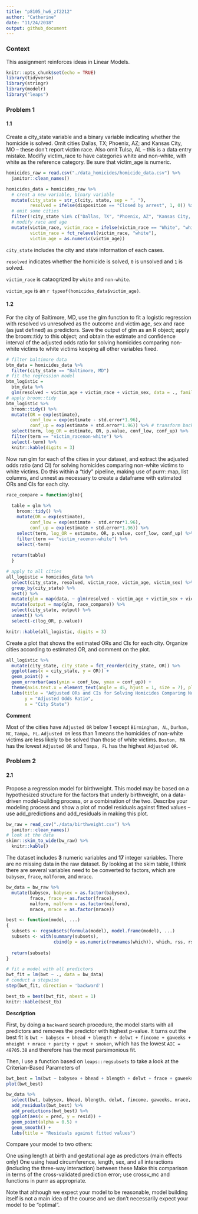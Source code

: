 ```yaml
---
title: "p8105_hw6_zf2212"
author: "Catherine"
date: "11/24/2018"
output: github_document
---
```

### Context 

This assignment reinforces ideas in Linear Models.

```r
knitr::opts_chunk$set(echo = TRUE)
library(tidyverse)
library(stringr)
library(modelr)
library("leaps")
```

### Problem 1

#### 1.1
Create a city_state variable and a binary variable indicating whether the homicide is solved. Omit cities Dallas, TX; Phoenix, AZ; and Kansas City, MO – these don’t report victim race. Also omit Tulsa, AL – this is a data entry mistake. Modifiy victim_race to have categories white and non-white, with white as the reference category. Be sure that victim_age is numeric.

```r
homicides_raw = read.csv("./data_homicides/homicide_data.csv") %>% 
  janitor::clean_names()
```

```r
homicides_data = homicides_raw %>%
  # creat a new variable, binary variable
  mutate(city_state = str_c(city, state, sep = ", "),
         resolved = ifelse(disposition == "Closed by arrest", 1, 0)) %>% 
  # omit some cities
  filter(!city_state %in% c("Dallas, TX", "Phoenix, AZ", "Kansas City, MO", "Tulsa, AL")) %>% 
  # modify race and age
  mutate(victim_race, victim_race = ifelse(victim_race == "White", "white", "non-white"),
         victim_race = fct_relevel(victim_race, "white"),
         victim_age = as.numeric(victim_age)) 
```

`city_state` includes the city and state information of each cases.

`resolved` indicates whether the homicide is solved, `0` is unsolved and `1` is solved.

`victim_race` is cataogrized by `white` and `non-white`.

`victim_age` is an `r typeof(homicides_data$victim_age)`.

#### 1.2
For the city of Baltimore, MD, use the glm function to fit a logistic regression with resolved vs unresolved as the outcome and victim age, sex and race (as just defined) as predictors. Save the output of glm as an R object; apply the broom::tidy to this object; and obtain the estimate and confidence interval of the adjusted odds ratio for solving homicides comparing non-white victims to white victims keeping all other variables fixed.

```r
# filter baltimore data
btm_data = homicides_data %>% 
  filter(city_state == "Baltimore, MD")
# fit the regression model
btm_logistic = 
  btm_data %>% 
  glm(resolved ~ victim_age + victim_race + victim_sex, data = ., family = binomial()) 
# apply broom::tidy 
btm_logistic %>% 
  broom::tidy() %>% 
  mutate(OR = exp(estimate),
         conf_low = exp(estimate - std.error*1.96),
         conf_up = exp(estimate + std.error*1.96)) %>% # transform back
  select(term, log_OR = estimate, OR, p.value, conf_low, conf_up) %>% 
  filter(term == "victim_racenon-white") %>% 
  select(-term) %>% 
  knitr::kable(digits = 3)
```

Now run glm for each of the cities in your dataset, and extract the adjusted odds ratio (and CI) for solving homicides comparing non-white victims to white victims. Do this within a “tidy” pipeline, making use of purrr::map, list columns, and unnest as necessary to create a dataframe with estimated ORs and CIs for each city.

```r
race_compare = function(glm){
  
  table = glm %>% 
    broom::tidy() %>% 
    mutate(OR = exp(estimate),
         conf_low = exp(estimate - std.error*1.96),
         conf_up = exp(estimate + std.error*1.96)) %>% 
    select(term, log_OR = estimate, OR, p.value, conf_low, conf_up) %>% 
    filter(term == "victim_racenon-white") %>% 
    select(-term) 
  
  return(table)
  }
```

```r
# apply to all cities
all_logistic = homicides_data %>% 
  select(city_state, resolved, victim_race, victim_age, victim_sex) %>% 
  group_by(city_state) %>% 
  nest() %>% 
  mutate(glm = map(data, ~ glm(resolved ~ victim_age + victim_sex + victim_race, data = .x, family = binomial()))) %>% 
  mutate(output = map(glm, race_compare)) %>%
  select(city_state, output) %>% 
  unnest() %>% 
  select(-c(log_OR, p.value))

knitr::kable(all_logistic, digits = 3)
```

Create a plot that shows the estimated ORs and CIs for each city. Organize cities according to estimated OR, and comment on the plot.

```r
all_logistic %>% 
  mutate(city_state, city_state = fct_reorder(city_state, OR)) %>% 
  ggplot(aes(x = city_state, y = OR)) +
  geom_point() +
  geom_errorbar(aes(ymin = conf_low, ymax = conf_up)) +
  theme(axis.text.x = element_text(angle = 45, hjust = 1, size = 7), plot.title = element_text(hjust = 0.5, size = 12)) +
  labs(title = "Adjusted ORs and CIs for Solving Homicides Comparing Non-white Victims to White Victims",
       y = "Adjusted Odds Ratio",
       x = "City State")
```

__Comment__

Most of the cities have `Adjusted OR` below 1 except `Birmingham, AL`, `Durham, NC`, `Tampa, FL`. `Adjusted OR` less than 1 means the homicides of non-white victims are less likely to be solved than those of white victims. `Boston, MA` has the lowest `Adjusted OR` and `Tampa, FL` has the highest `Adjusted OR`.

### Problem 2

#### 2.1
Propose a regression model for birthweight. This model may be based on a hypothesized structure for the factors that underly birthweight, on a data-driven model-building process, or a combination of the two. Describe your modeling process and show a plot of model residuals against fitted values – use add_predictions and add_residuals in making this plot.

```r
bw_raw = read_csv("./data/birthweight.csv") %>% 
  janitor::clean_names()
# look at the data
skimr::skim_to_wide(bw_raw) %>%  
  knitr::kable()
```

The dataset includes __3__ numeric variables and __17__ integer variables. There are no missing data in the raw dataset. By looking at the skim table, I think there are several variables need to be converted to factors, which are `babysex`, `frace`, `malforom`, and `mrace`.

```r
bw_data = bw_raw %>% 
  mutate(babysex, babysex = as.factor(babysex),
         frace, frace = as.factor(frace),
         malform, malform = as.factor(malform),
         mrace, mrace = as.factor(mrace))
```

```r
best <- function(model, ...) 
{
  subsets <- regsubsets(formula(model), model.frame(model), ...)
  subsets <- with(summary(subsets),
                  cbind(p = as.numeric(rownames(which)), which, rss, rsq, adjr2, cp, bic))
  
  return(subsets)
}  
```

```r
# fit a model with all predictors
bwt_fit = lm(bwt ~ ., data = bw_data)
# conduct a stepwise
step(bwt_fit, direction = 'backward')

best_tb = best(bwt_fit, nbest = 1) 
knitr::kable(best_tb)
```

__Description__

First, by doing a `backward` search procedure, the model starts with all predictors and removes the predictor with highest p-value. It turns out the best fit is `bwt ~ babysex + bhead + blength + delwt + fincome + gaweeks + mheight + mrace + parity + ppwt + smoken`, which has the lowest `AIC = 48705.38` and therefore has the most parsimonious fit.

Then, I use a function based on `leaps::regsubsets` to take a look at the Criterian-Based Parameters of 


```r
bwt_best = lm(bwt ~ babysex + bhead + blength + delwt + frace + gaweeks + mrace + ppbmi + smoken, data = bw_data)
plot(bwt_best)

bw_data %>% 
  select(bwt, babysex, bhead, blength, delwt, fincome, gaweeks, mrace, ppbmi, smoken) %>% 
  add_residuals(bwt_best) %>% 
  add_predictions(bwt_best) %>%
  ggplot(aes(x = pred, y = resid)) +
  geom_point(alpha = 0.5) +
  geom_smooth() +
  labs(title = "Residuals against fitted values")
```

Compare your model to two others:

One using length at birth and gestational age as predictors (main effects only)
One using head circumference, length, sex, and all interactions (including the three-way interaction) between these
Make this comparison in terms of the cross-validated prediction error; use crossv_mc and functions in purrr as appropriate.

Note that although we expect your model to be reasonable, model building itself is not a main idea of the course and we don’t necessarily expect your model to be “optimal”.

```r

```

